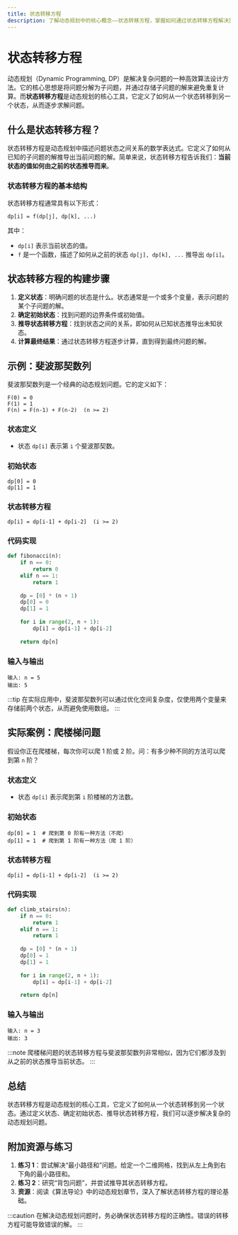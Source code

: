 ```yaml
---
title: 状态转移方程
description: 了解动态规划中的核心概念——状态转移方程，掌握如何通过状态转移方程解决实际问题。
---
```


# 状态转移方程

动态规划（Dynamic Programming, DP）是解决复杂问题的一种高效算法设计方法。它的核心思想是将问题分解为子问题，并通过存储子问题的解来避免重复计算。而**状态转移方程**是动态规划的核心工具，它定义了如何从一个状态转移到另一个状态，从而逐步求解问题。

## 什么是状态转移方程？

状态转移方程是动态规划中描述问题状态之间关系的数学表达式。它定义了如何从已知的子问题的解推导出当前问题的解。简单来说，状态转移方程告诉我们：**当前状态的值如何由之前的状态推导而来**。

### 状态转移方程的基本结构

状态转移方程通常具有以下形式：

```
dp[i] = f(dp[j], dp[k], ...)
```

其中：
- `dp[i]` 表示当前状态的值。
- `f` 是一个函数，描述了如何从之前的状态 `dp[j], dp[k], ...` 推导出 `dp[i]`。

## 状态转移方程的构建步骤

1. **定义状态**：明确问题的状态是什么。状态通常是一个或多个变量，表示问题的某个子问题的解。
2. **确定初始状态**：找到问题的边界条件或初始值。
3. **推导状态转移方程**：找到状态之间的关系，即如何从已知状态推导出未知状态。
4. **计算最终结果**：通过状态转移方程逐步计算，直到得到最终问题的解。

## 示例：斐波那契数列

斐波那契数列是一个经典的动态规划问题。它的定义如下：

```
F(0) = 0
F(1) = 1
F(n) = F(n-1) + F(n-2)  (n >= 2)
```

### 状态定义

- 状态 `dp[i]` 表示第 `i` 个斐波那契数。

### 初始状态

```
dp[0] = 0
dp[1] = 1
```

### 状态转移方程

```
dp[i] = dp[i-1] + dp[i-2]  (i >= 2)
```

### 代码实现

```python
def fibonacci(n):
    if n == 0:
        return 0
    elif n == 1:
        return 1
    
    dp = [0] * (n + 1)
    dp[0] = 0
    dp[1] = 1
    
    for i in range(2, n + 1):
        dp[i] = dp[i-1] + dp[i-2]
    
    return dp[n]
```

### 输入与输出

```
输入: n = 5
输出: 5
```

:::tip
在实际应用中，斐波那契数列可以通过优化空间复杂度，仅使用两个变量来存储前两个状态，从而避免使用数组。
:::

## 实际案例：爬楼梯问题

假设你正在爬楼梯，每次你可以爬 1 阶或 2 阶。问：有多少种不同的方法可以爬到第 `n` 阶？

### 状态定义

- 状态 `dp[i]` 表示爬到第 `i` 阶楼梯的方法数。

### 初始状态

```
dp[0] = 1  # 爬到第 0 阶有一种方法（不爬）
dp[1] = 1  # 爬到第 1 阶有一种方法（爬 1 阶）
```

### 状态转移方程

```
dp[i] = dp[i-1] + dp[i-2]  (i >= 2)
```

### 代码实现

```python
def climb_stairs(n):
    if n == 0:
        return 1
    elif n == 1:
        return 1
    
    dp = [0] * (n + 1)
    dp[0] = 1
    dp[1] = 1
    
    for i in range(2, n + 1):
        dp[i] = dp[i-1] + dp[i-2]
    
    return dp[n]
```

### 输入与输出

```
输入: n = 3
输出: 3
```

:::note
爬楼梯问题的状态转移方程与斐波那契数列非常相似，因为它们都涉及到从之前的状态推导当前状态。
:::

## 总结

状态转移方程是动态规划的核心工具，它定义了如何从一个状态转移到另一个状态。通过定义状态、确定初始状态、推导状态转移方程，我们可以逐步解决复杂的动态规划问题。

## 附加资源与练习

1. **练习 1**：尝试解决“最小路径和”问题。给定一个二维网格，找到从左上角到右下角的最小路径和。
2. **练习 2**：研究“背包问题”，并尝试推导其状态转移方程。
3. **资源**：阅读《算法导论》中的动态规划章节，深入了解状态转移方程的理论基础。

:::caution
在解决动态规划问题时，务必确保状态转移方程的正确性。错误的转移方程可能导致错误的解。
:::